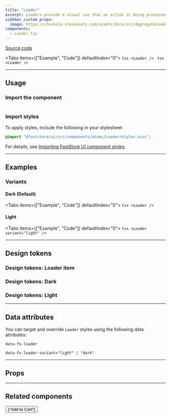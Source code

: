 ```yaml
---
title: "Loader"
excerpt: Loaders provide a visual cue that an action is being processed.
sidebar_custom_props:
  image: https://vtexhelp.vtexassets.com/assets/docs/src/AggregateLoader___a8300916874f5a11de7633b7cabc12e9.png
components:
  - Loader.tsx
---
```


[<i class="fa-brands fa-github"></i> Source code](https://github.com/vtex/faststore/tree/main/packages/components/src/atoms/Loader)

<Tabs items={["Example", "Code"]} defaultIndex="0">
  <Tab>
    <OverviewSection>
      <Loader />
    </OverviewSection>
  </Tab>
  <Tab>
    ```tsx
    <Loader />
    ``` ```tsx
    <Loader />
    ```
  </Tab>
</Tabs>

---

## Usage

### Import the component

```tsx
```

### Import styles

To apply styles, include the following in your stylesheet:

```scss
@import "@faststore/ui/src/components/atoms/Loader/styles.scss";
```

For details, see [Importing FastStore UI component styles](https://developers.vtex.com/docs/guides/faststore/using-themes-importing-ui-components-styles).

---

## Examples

### Variants

#### Dark (Default)

<Tabs items={["Example", "Code"]} defaultIndex="0">
  <Tab>
    <OverviewSection>
      <Loader />
    </OverviewSection>
  </Tab>
  <Tab>
    ```tsx
    <Loader />
    ```
  </Tab>
</Tabs>

#### Light

<Tabs items={["Example", "Code"]} defaultIndex="0">
  <Tab>
    <OverviewSection dark>
      <Loader variant="light" />
    </OverviewSection>
  </Tab>
  <Tab>
    ```tsx
    <Loader variant="light" />
    ```
  </Tab>
</Tabs>

---

## Design tokens

<TokenTable>
  <TokenRow token="--fs-loader-gap" value="var(--fs-spacing-0)" />
  <TokenDivider />
  <TokenRow
    token="--fs-loader-animation-function"
    value="var(--fs-transition-function)"
  />
  <TokenRow
    token="--fs-loader-animation-timing"
    value="var(--fs-transition-timing)"
  />
</TokenTable>

### Design tokens: Loader item

<TokenTable>
  <TokenRow token="--fs-loader-item-width" value="var(--fs-spacing-0)" />
  <TokenRow
    token="--fs-loader-item-height"
    value="var(--fs-loader-item-width)"
  />
  <TokenDivider />
  <TokenRow
    token="--fs-loader-item-border-radius"
    value="var(--fs-border-radius-circle)"
  />
  <TokenDivider />
  <TokenRow token="--fs-loader-item-initial-opacity" value=".6" />
</TokenTable>

### Design tokens: Dark

<TokenTable>
  <TokenRow
    token="--fs-loader-dark-item-bkg-color"
    value="var(--fs-color-primary-bkg-active)"
    isColor
  />
</TokenTable>

### Design tokens: Light

<TokenTable>
  <TokenRow
    token="--fs-loader-light-item-bkg-color"
    value="var(--fs-color-tertiary-bkg-light)"
    isColor
  />
</TokenTable>

---

## Data attributes

You can target and override `Loader` styles using the following data attributes:

`data-fs-loader`

`data-fs-loader-variant="light" | "dark"`

---

## Props

<ComponentPropsSection component="Loader" />

---

## Related components

<SectionList grid="row">
  <SectionItem
    title="Button"
    description="Buttons indicate actions that users can take."
    actionPath="/docs/guides/faststore/atoms-button#loading"
  >
    <Button variant="primary" loadingLabel="Loading" loading>
      {"Add to Cart"}
    </Button>
  </SectionItem>
</SectionList>
